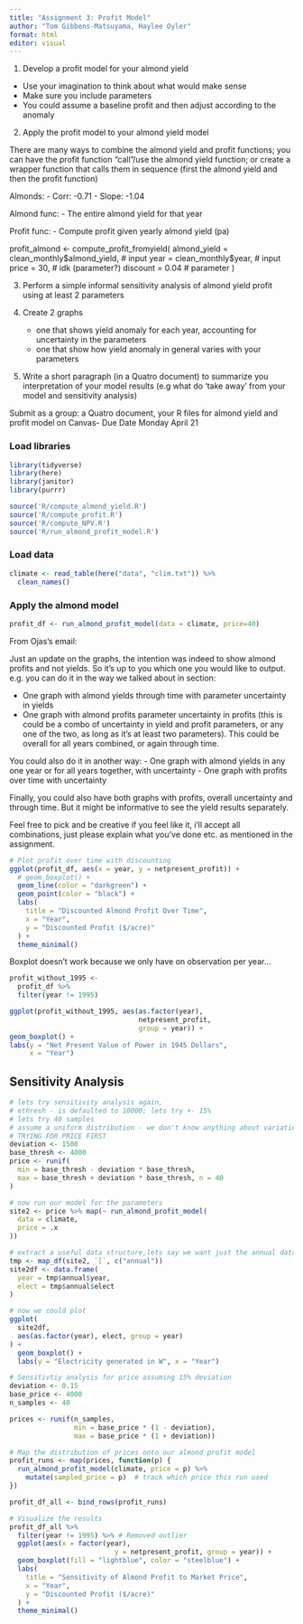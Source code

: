 ```yaml
---
title: "Assignment 3: Profit Model"
author: "Tom Gibbens-Matsuyama, Haylee Oyler"
format: html
editor: visual
---
```


1. Develop a profit model for your almond yield

- Use your imagination to think about what would make sense
- Make sure you include parameters
- You could assume a baseline profit and then adjust according to the anomaly

2. Apply the profit model to your almond yield model

There are many ways to combine the almond yield and profit functions; you can have the profit function "call"/use the almond yield function; or create a wrapper function that calls them in sequence (first the almond yield and then the profit function)

Almonds:
- Corr: -0.71
- Slope: -1.04

Almond func:
- The entire almond yield for that year

Profit func:
- Compute profit given yearly almond yield (pa)

profit_almond <- compute_profit_fromyield(
  almond_yield = clean_monthly$almond_yield, # input
  year = clean_monthly$year, # input
  price = 30, # idk (parameter?)
  discount = 0.04 # parameter
)

3. Perform  a simple informal sensitivity analysis of almond yield profit using at least 2 parameters

4. Create 2 graphs
    - one that shows yield anomaly for each year, accounting for uncertainty in the parameters
    - one that show how yield anomaly in general varies with your parameters

5. Write a short paragraph (in a Quatro document) to summarize you interpretation of your model results (e.g what do 'take away' from your model and sensitivity analysis)

Submit as a group: a Quatro document, your R files for almond yield and profit model on Canvas- Due Date Monday April 21

### Load libraries

```r
library(tidyverse)
library(here)
library(janitor)
library(purrr)

source('R/compute_almond_yield.R')
source('R/compute_profit.R')
source('R/compute_NPV.R')
source('R/run_almond_profit_model.R')
```

### Load data

```r
climate <- read_table(here("data", "clim.txt")) %>% 
  clean_names()
```

### Apply the almond model

```r
profit_df <- run_almond_profit_model(data = climate, price=40)
```

From Ojas's email:

Just an update on the graphs, the intention was indeed to show almond profits and not yields. So it's up to you which one you would like to output. e.g. you can do it in the way we talked about in section:

- One graph with almond yields through time with parameter uncertainty in yields
- One graph with almond profits parameter uncertainty in profits (this is could be a combo of uncertainty in yield and profit parameters, or any one of the two, as long as it's at least two parameters). This could be overall for all years combined, or again through time.

You could also do it in another way:
- One graph with almond yields in any one year or for all years together, with uncertainty
- One graph with profits over time with uncertainty

Finally, you could also have both graphs with profits, overall uncertainty and through time. But it might be informative to see the yield results separately.

Feel free to pick and be creative if you feel like it, i'll accept all combinations, just please explain what you've done etc. as mentioned in the assignment.
```r
# Plot profit over time with discounting
ggplot(profit_df, aes(x = year, y = netpresent_profit)) +
  # geom_boxplot() +
  geom_line(color = "darkgreen") +
  geom_point(color = "black") +
  labs(
    title = "Discounted Almond Profit Over Time",
    x = "Year",
    y = "Discounted Profit ($/acre)"
  ) +
  theme_minimal()
```

Boxplot doesn't work because we only have on observation per year... 
```r
profit_without_1995 <-  
  profit_df %>% 
  filter(year != 1995)

ggplot(profit_without_1995, aes(as.factor(year), 
                                netpresent_profit, 
                                group = year)) +
geom_boxplot() +
labs(y = "Net Present Value of Power in 1945 Dollars", 
     x = "Year")

```

## Sensitivity Analysis

```r
# lets try sensitivity analysis again,
# ethresh - is defaulted to 10000; lets try +- 15%
# lets try 40 samples
# assume a uniform distribution - we don't know anything about variation
# TRYING FOR PRICE FIRST
deviation <- 1500
base_thresh <- 4000
price <- runif(
  min = base_thresh - deviation * base_thresh,
  max = base_thresh + deviation * base_thresh, n = 40
)

# now run our model for the parameters
site2 <- price %>% map(~ run_almond_profit_model(
  data = climate,
  price = .x
))
```

```r

# extract a useful data structure,lets say we want just the annual data (not the mean), and then reformat as a data frame with nice column names
tmp <- map_df(site2, `[`, c("annual"))
site2df <- data.frame(
  year = tmp$annual$year,
  elect = tmp$annual$elect
)

# now we could plot
ggplot(
  site2df,
  aes(as.factor(year), elect, group = year)
) +
  geom_boxplot() +
  labs(y = "Electricity generated in W", x = "Year")
```

```r
# Sensitivtiy analysis for price assuming 15% deviation
deviation <- 0.15
base_price <- 4000  
n_samples <- 40

prices <- runif(n_samples,
                min = base_price * (1 - deviation),
                max = base_price * (1 + deviation))

```


```r
# Map the distribution of prices onto our almond profit model
profit_runs <- map(prices, function(p) {
  run_almond_profit_model(climate, price = p) %>%
    mutate(sampled_price = p)  # track which price this run used
})

profit_df_all <- bind_rows(profit_runs)

```

```r
# Visualize the results 
profit_df_all %>% 
  filter(year != 1995) %>% # Removed outlier 
  ggplot(aes(x = factor(year), 
                          y = netpresent_profit, group = year)) +
  geom_boxplot(fill = "lightblue", color = "steelblue") +
  labs(
    title = "Sensitivity of Almond Profit to Market Price",
    x = "Year",
    y = "Discounted Profit ($/acre)"
  ) +
  theme_minimal()

```

